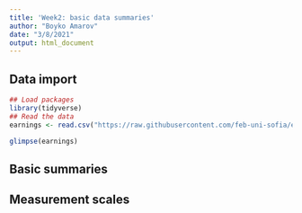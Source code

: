 ```yaml
---
title: 'Week2: basic data summaries'
author: "Boyko Amarov"
date: "3/8/2021"
output: html_document
---
```


## Data import

```r
## Load packages
library(tidyverse)
## Read the data
earnings <- read.csv("https://raw.githubusercontent.com/feb-uni-sofia/econometrics2021/main/data/earnings.csv")
```


```r
glimpse(earnings)
```

## Basic summaries

## Measurement scales

<!-- 1. **Nominal**:  -->
<!-- 2. **Ordinal**:  -->
<!-- 3. **Interval**: -->
<!-- 4. **Ratio**: -->



